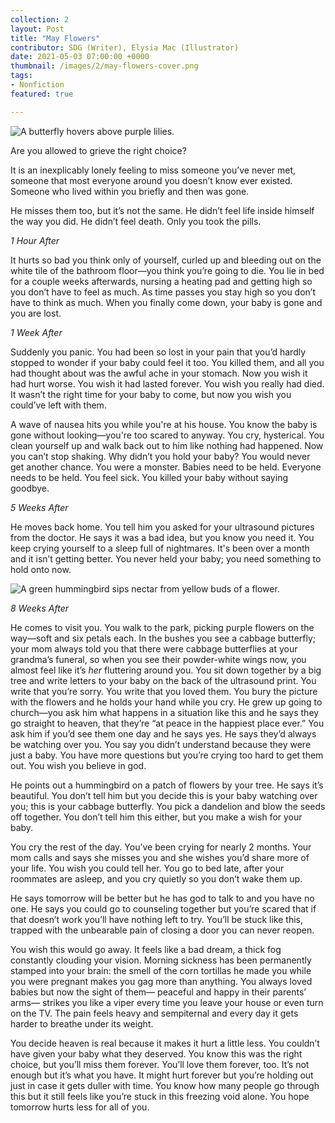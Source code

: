 ---
collection: 2
layout: Post
title: "May Flowers"
contributor: SDG (Writer), Elysia Mac (Illustrator)
date: 2021-05-03 07:00:00 +0000
thumbnail: /images/2/may-flowers-cover.png
tags: 
- Nonfiction
featured: true

---
<div class="center">
    <img src="/images/2/may-flowers-cover.png" 
        alt="A butterfly hovers above purple lilies."
        class="w650" />
</div>

Are you allowed to grieve the right choice? 

It is an inexplicably lonely feeling to miss someone you’ve never met, someone that most everyone around you doesn’t know ever existed. Someone who lived within you briefly and then was gone. 

He misses them too, but it’s not the same. He didn’t feel life inside himself the way you did. He didn’t feel death. Only you took the pills.

<p class="center"><em>1 Hour After</em></p>

It hurts so bad you think only of yourself, curled up and bleeding out on the white tile of the bathroom floor—you think you’re going to die. You lie in bed for a couple weeks afterwards, nursing a heating pad and getting high so you don’t have to feel as much. As time passes you stay high so you don’t have to think as much. When you finally come down, your baby is gone and you are lost.

<p class="center"><em>1 Week After</em></p>

Suddenly you panic. You had been so lost in your pain that you’d hardly stopped to wonder if your baby could feel it too. You killed them, and all you had thought about was the awful ache in your stomach. Now you wish it had hurt worse. You wish it had lasted forever. You wish you really had died. It wasn’t the right time for your baby to come, but now you wish you could’ve left with them.

A wave of nausea hits you while you're at his house. You know the baby is gone without looking—you're too scared to anyway. You cry, hysterical. You clean yourself up and walk back out to him like nothing had happened. 
Now you can’t stop shaking. Why didn’t you hold your baby? You would never get another chance. You were a monster. Babies need to be held. Everyone needs to be held. You feel sick. You killed your baby without saying goodbye.

<p class="center"><em>5 Weeks After</em></p>

He moves back home. You tell him you asked for your ultrasound pictures from the doctor. He says it was a bad idea, but you know you need it. You keep crying yourself to a sleep full of nightmares. It's been over a month and it isn’t getting better. You never held your baby; you need something to hold onto now.

<div class="center">
    <img src="/images/2/may-flowers-2.png" 
        alt="A green hummingbird sips nectar from yellow buds of a flower."
        class="w650" />
</div>

<p class="center"><em>8 Weeks After</em></p>

He comes to visit you. You walk to the park, picking purple flowers on the way—soft and six petals each. In the bushes you see a cabbage butterfly; your mom always told you that there were cabbage butterflies at your grandma’s funeral, so when you see their powder-white wings now, you almost feel like it’s <em>her</em> fluttering around you. You sit down together by a big tree and write letters to your baby on the back of the ultrasound print. You write that you’re sorry. You write that you loved them. You bury the picture with the flowers and he holds your hand while you cry. He grew up going to church—you ask him what happens in a situation like this and he says they go straight to heaven, that they’re “at peace in the happiest place ever.” You ask him if you’d see them one day and he says yes. He says they’d always be watching over you. You say you didn’t understand because they were just a baby. You have more questions but you’re crying too hard to get them out. You wish you believe in god.

He points out a hummingbird on a patch of flowers by your tree. He says it’s beautiful. You don’t tell him but you decide this is your baby watching over you; this is your cabbage butterfly. You pick a dandelion and blow the seeds off together. You don’t tell him this either, but you make a wish for your baby.

You cry the rest of the day. You’ve been crying for nearly 2 months. Your mom calls and says she misses you and she wishes you’d share more of your life. You wish you could tell her. You go to bed late, after your roommates are asleep, and you cry quietly so you don’t wake them up.

He says tomorrow will be better but he has god to talk to and you have no one. He says you could go to counseling together but you’re scared that if that doesn’t work you’ll have nothing left to try. You’ll be stuck like this, trapped with the unbearable pain of closing a door you can never reopen.

You wish this would go away. It feels like a bad dream, a thick fog constantly clouding your vision. Morning sickness has been permanently stamped into your brain: the smell of the corn tortillas he made you while you were pregnant makes you gag more than anything. You always loved babies but now the sight of them— peaceful and happy in their parents’ arms— strikes you like a viper every time you leave your house or even turn on the TV. The pain feels heavy and sempiternal and every day it gets harder to breathe under its weight.

You decide heaven is real because it makes it hurt a little less. You couldn’t have given your baby what they deserved. You know this was the right choice, but you’ll miss them forever. You’ll love them forever, too. It’s not enough but it’s what you have. It might hurt forever but you’re holding out just in case it gets duller with time. You know how many people go through this but it still feels like you’re stuck in this freezing void alone. 
You hope tomorrow hurts less for all of you. 
